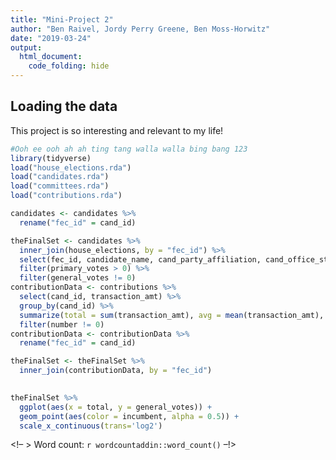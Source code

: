 ```yaml
---
title: "Mini-Project 2"
author: "Ben Raivel, Jordy Perry Greene, Ben Moss-Horwitz"
date: "2019-03-24"
output: 
  html_document:
    code_folding: hide
---
```



## Loading the data

This project is so interesting and relevant to my life!

```r
#Ooh ee ooh ah ah ting tang walla walla bing bang 123
library(tidyverse)
load("house_elections.rda")
load("candidates.rda")
load("committees.rda")
load("contributions.rda")
```


```r
candidates <- candidates %>%
  rename("fec_id" = cand_id)
```

```r
theFinalSet <- candidates %>%
  inner_join(house_elections, by = "fec_id") %>%
  select(fec_id, candidate_name, cand_party_affiliation, cand_office_state, incumbent, primary_votes, general_votes, ge_winner) %>%
  filter(primary_votes > 0) %>%
  filter(general_votes != 0)
contributionData <- contributions %>%
  select(cand_id, transaction_amt) %>%
  group_by(cand_id) %>%
  summarize(total = sum(transaction_amt), avg = mean(transaction_amt), number = n()) %>%
  filter(number != 0)
contributionData <- contributionData %>%
  rename("fec_id" = cand_id)

theFinalSet <- theFinalSet %>%
  inner_join(contributionData, by = "fec_id")
  
```

```r
theFinalSet %>%
  ggplot(aes(x = total, y = general_votes)) +
  geom_point(aes(color = incumbent, alpha = 0.5)) +
  scale_x_continuous(trans='log2')
```


<!--
> Word count: `r wordcountaddin::word_count()`
--!>